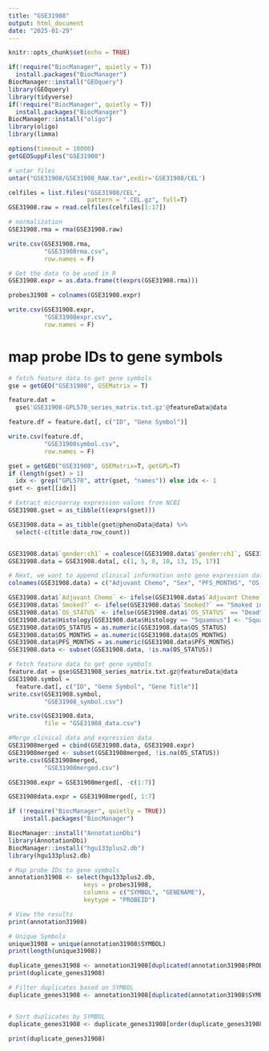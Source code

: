 ```yaml
---
title: "GSE31908"
output: html_document
date: "2025-01-29"
---
```


```r
knitr::opts_chunk$set(echo = TRUE)
```

```r
if(!require("BiocManager", quietly = T))
  install.packages("BiocManager")
BiocManager::install("GEOquery")
library(GEOquery)
library(tidyverse)
if(!require("BiocManager", quietly = T))
  install.packages("BiocManager")
BiocManager::install("oligo")
library(oligo)
library(limma)
```

```r
options(timeout = 10000)
getGEOSuppFiles("GSE31908")

# untar files
untar("GSE31908/GSE31908_RAW.tar",exdir='GSE31908/CEL')

celfiles = list.files("GSE31908/CEL",
                      pattern = ".CEL.gz", full=T)
GSE31908.raw = read.celfiles(celfiles[1:17])

# normalization 
GSE31908.rma = rma(GSE31908.raw)

write.csv(GSE31908.rma, 
          "GSE31908rma.csv",
          row.names = F)

# Get the data to be used in R
GSE31908.expr = as.data.frame(t(exprs(GSE31908.rma)))

probes31908 = colnames(GSE31908.expr)

write.csv(GSE31908.expr, 
          "GSE31908expr.csv",
          row.names = F)

```

# map probe IDs to gene symbols
```r
# fetch feature data to get gene symbols
gse = getGEO("GSE31908", GSEMatrix = T)

feature.dat = 
  gse$'GSE31908-GPL570_series_matrix.txt.gz'@featureData@data

feature.df = feature.dat[, c("ID", "Gene Symbol")]

write.csv(feature.df, 
          "GSE31908symbol.csv", 
          row.names = F)

gset = getGEO("GSE31908", GSEMatrix=T, getGPL=T)
if (length(gset) > 1) 
  idx <- grep("GPL570", attr(gset, "names")) else idx <- 1
gset <- gset[[idx]]

# Extract microarray expression values from NCBI
GSE31908.gset = as_tibble(t(exprs(gset)))

GSE31908.data = as_tibble(gset@phenoData@data) %>%
  select(-c(title:data_row_count))


GSE31908.data$`gender:ch1` = coalesce(GSE31908.data$`gender:ch1`, GSE31908.data$`Sex:ch1`)
GSE31908.data = GSE31908.data[, c(1, 5, 8, 10, 13, 15, 17)]

# Next, we want to append clinical information onto gene expression data
colnames(GSE31908.data) = c("Adjuvant Chemo", "Sex", "PFS_MONTHS", "OS_MONTHS", "Race", "Smoked?", "OS_STATUS")

GSE31908.data$`Adjuvant Chemo` <- ifelse(GSE31908.data$`Adjuvant Chemo` == "Yes", 1, 0)
GSE31908.data$`Smoked?` <- ifelse(GSE31908.data$`Smoked?` == "Smoked in the past", 1, 0)
GSE31908.data$`OS_STATUS` <- ifelse(GSE31908.data$`OS_STATUS` == "Dead", 1, 0)
GSE31908.data$Histology[GSE31908.data$Histology == "Squamous"] <- "Squamous Cell Carcinoma"
GSE31908.data$OS_STATUS = as.numeric(GSE31908.data$OS_STATUS)
GSE31908.data$OS_MONTHS = as.numeric(GSE31908.data$OS_MONTHS)
GSE31908.data$PFS_MONTHS = as.numeric(GSE31908.data$PFS_MONTHS)
GSE31908.data <- subset(GSE31908.data, !is.na(OS_STATUS))

# fetch feature data to get gene symbols
feature.dat = gse$GSE31908_series_matrix.txt.gz@featureData@data 
GSE31908.symbol = 
  feature.dat[, c("ID", "Gene Symbol", "Gene Title")]
write.csv(GSE31908.symbol, 
          "GSE31908_symbol.csv")

write.csv(GSE31908.data, 
          file = "GSE31908_data.csv")
```


```r
#Merge clinical data and expression data
GSE31908merged = cbind(GSE31908.data, GSE31908.expr)
GSE31908merged <- subset(GSE31908merged, !is.na(OS_STATUS))
write.csv(GSE31908merged, 
          "GSE31908merged.csv")

GSE31908.expr = GSE31908merged[, -c(1:7)]

GSE31908data.expr = GSE31908merged[, 1:7]
``` 

```r
if (!require("BiocManager", quietly = TRUE))
    install.packages("BiocManager")

BiocManager::install("AnnotationDbi")
library(AnnotationDbi)
BiocManager::install("hgu133plus2.db")
library(hgu133plus2.db)

# Map probe IDs to gene symbols
annotation31908 <- select(hgu133plus2.db,
                     keys = probes31908,
                     columns = c("SYMBOL", "GENENAME"),
                     keytype = "PROBEID")

# View the results
print(annotation31908)

# Unique Symbols
unique31908 = unique(annotation31908$SYMBOL)
print(length(unique31908))

duplicate_genes31908 <- annotation31908[duplicated(annotation31908$PROBEID), ]
print(duplicate_genes31908)

# Filter duplicates based on SYMBOL
duplicate_genes31908 <- annotation31908[duplicated(annotation31908$SYMBOL) | duplicated(annotation31908$SYMBOL, fromLast = TRUE), ]


# Sort duplicates by SYMBOL
duplicate_genes31908 <- duplicate_genes31908[order(duplicate_genes31908$SYMBOL), ]

print(duplicate_genes31908)
```